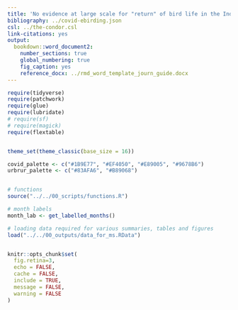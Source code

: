 ```yaml
---
title: 'No evidence at large scale for "return" of bird life in the Indian anthropause'
bibliography: ../covid-ebirding.json
csl: ../the-condor.csl
link-citations: yes
output: 
  bookdown::word_document2:
    number_sections: true
    global_numbering: true
    fig_caption: yes
    reference_docx: ../rmd_word_template_journ_guide.docx
---
```


<!-- Knit the manuscript using: bookdown::render_book("10_manuscripts/02_bird_reporting/") -->

```r

require(tidyverse)
require(patchwork)
require(glue)
require(lubridate)
# require(sf)
# require(magick)
require(flextable)


theme_set(theme_classic(base_size = 16))

covid_palette <- c("#1B9E77", "#EF4050", "#E89005", "#9678B6")
urbrur_palette <- c("#83AFA6", "#B89068")


# functions
source("../../00_scripts/functions.R")

# month labels
month_lab <- get_labelled_months()

# loading data required for various summaries, tables and figures
load("../../00_outputs/data_for_ms.RData")


knitr::opts_chunk$set(
  fig.retina=3,
  echo = FALSE,
  cache = FALSE, 
  include = TRUE,
  message = FALSE, 
  warning = FALSE
)

```
